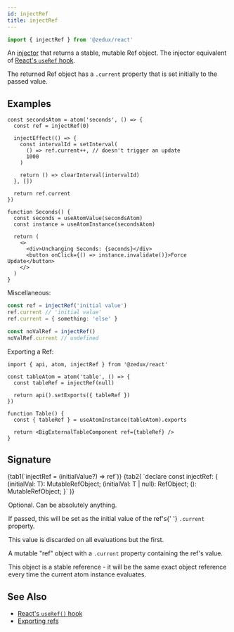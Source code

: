 ```yaml
---
id: injectRef
title: injectRef
---
```



```ts
import { injectRef } from '@zedux/react'
```

An [injector](../glossary#injector) that returns a stable, mutable Ref object. The injector equivalent of [React's `useRef` hook](https://reactjs.org/docs/hooks-reference.html#useref).

The returned Ref object has a `.current` property that is set initially to the passed value.

## Examples

```tsx live ecosystemId=injectRef/example resultVar=Seconds
const secondsAtom = atom('seconds', () => {
  const ref = injectRef(0)

  injectEffect(() => {
    const intervalId = setInterval(
      () => ref.current++, // doesn't trigger an update
      1000
    )

    return () => clearInterval(intervalId)
  }, [])

  return ref.current
})

function Seconds() {
  const seconds = useAtomValue(secondsAtom)
  const instance = useAtomInstance(secondsAtom)

  return (
    <>
      <div>Unchanging Seconds: {seconds}</div>
      <button onClick={() => instance.invalidate()}>Force Update</button>
    </>
  )
}
```

Miscellaneous:

```ts
const ref = injectRef('initial value')
ref.current // 'initial value'
ref.current = { something: 'else' }

const noValRef = injectRef()
noValRef.current // undefined
```

Exporting a Ref:

```tsx
import { api, atom, injectRef } from '@zedux/react'

const tableAtom = atom('table', () => {
  const tableRef = injectRef(null)

  return api().setExports({ tableRef })
})

function Table() {
  const { tableRef } = useAtomInstance(tableAtom).exports

  return <BigExternalTableComponent ref={tableRef} />
}
```

## Signature

<Tabs>
  {tab1(`injectRef = (initialValue?) => ref`)}
  {tab2(
    `declare const injectRef: {
  <T>(initialVal: T): MutableRefObject<T>;
  <T>(initialVal: T | null): RefObject<T>;
  <T = undefined>(): MutableRefObject<T | undefined>;
}`
  )}
</Tabs>

<Legend>
  <Item name="initialValue">
    <p>Optional. Can be absolutely anything.</p>
    <p>
      If passed, this will be set as the initial value of the ref's{' '}
      <code>.current</code> property.
    </p>
    <p>This value is discarded on all evaluations but the first.</p>
  </Item>
  <Item name="Returns">
    <p>
      A mutable "ref" object with a <code>.current</code> property containing
      the ref's value.
    </p>
    <p>
      This object is a stable reference - it will be the same exact object
      reference every time the current atom instance evaluates.
    </p>
  </Item>
</Legend>

## See Also

- [React's `useRef()` hook](https://reactjs.org/docs/hooks-reference.html#useref)
- [Exporting refs](../../walkthrough/atom-apis#exporting-refs)
